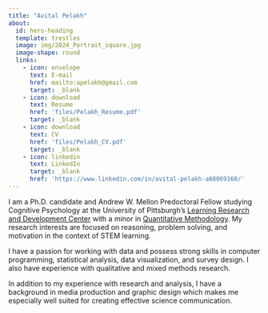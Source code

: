 ```yaml
---
title: "Avital Pelakh"
about:
  id: hero-heading
  template: trestles
  image: img/2024_Portrait_square.jpg
  image-shape: round
  links: 
    - icon: envelope
      text: E-mail
      href: mailto:apelakh@gmail.com
      target: _blank
    - icon: download
      text: Resume
      href: 'files/Pelakh_Resume.pdf'
      target: _blank
    - icon: download
      text: CV
      href: 'files/Pelakh_CV.pdf'
      target: _blank
    - icon: linkedin
      text: LinkedIn
      target: _blank
      href: 'https://www.linkedin.com/in/avital-pelakh-a68069168/'
---
```




::: {#hero-heading}
I am a Ph.D. candidate and Andrew W. Mellon Predoctoral Fellow studying Cognitive Psychology at the University of Pittsburgh's [Learning Research and Development Center](https://www.lrdc.pitt.edu/people/researcher-detail.cshtml?id=2115) with a minor in [Quantitative Methodology](https://www.psychology.pitt.edu/graduate/additional-training-options/minor-quantitative-methodology). My research interests are focused on reasoning, problem solving, and motivation in the context of STEM learning.

I have a passion for working with data and possess strong skills in computer programming, statistical analysis, data visualization, and survey design. I also have experience with qualitative and mixed methods research.

In addition to my experience with research and analysis, I have a background in media production and graphic design which makes me especially well suited for creating effective science communication. 
:::

